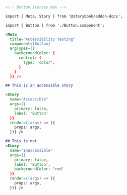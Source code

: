```md
<!-- Button.stories.mdx -->

import { Meta, Story } from '@storybook/addon-docs';

import { Button } from './Button.component';

<Meta 
  title="Accessibility testing" 
  component={Button} 
  argTypes={{
    backgroundColor: {
      control: {
        type: 'color',
      }
    }
  }} />

## This is an accessible story

<Story 
  name="Accessible" 
  args={{ 
    primary: false,
    label: 'Button'
  }}
  render={(args) => ({
    props: args,
  })} />

## This is not
<Story 
  name="Inaccessible" 
  args={{ 
    primary: false, 
    label: 'Button', 
    backgroundColor: 'red'
  }}
  render={(args) => ({
    props: args,
  })} />
```